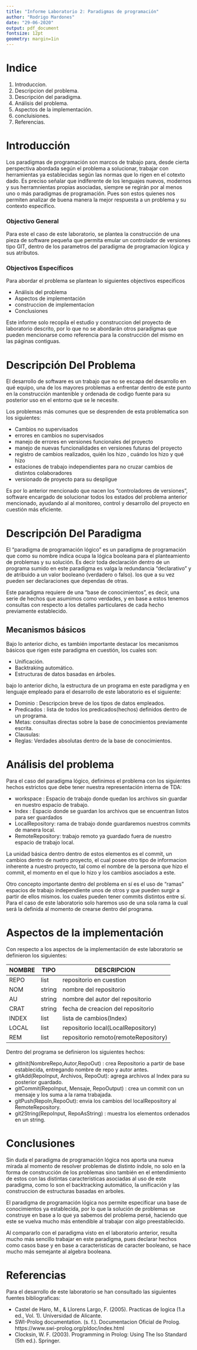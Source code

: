 ---
title: "Informe Laboratorio 2: Paradigmas de programación"
author: "Rodrigo Mardones"
date: "29-06-2020"
output: pdf_document
fontsize: 12pt
geometry: margin=1in
---


\newpage

# Indice

1. Introduccion.
2. Descripcion del problema.
3. Descripción del paradigma.
4. Análisis del problema.
5. Aspectos de la implementación.
6. concluisiones.
7. Referencias.


\newpage 
# Introducción

Los paradigmas de programación son marcos de trabajo para, desde cierta perspectiva abordada según el problema a solucionar,  trabajar con herramientas ya establecidas según las normas que lo rigen en el cotexto dado.
Es preciso señalar que indiferente de los lenguajes nuevos, modernos y sus herramnientas propias asociadas, siempre se regirán por al menos uno o más paradigmas de programación. Pues son estos quienes nos permiten analizar de buena manera la mejor respuesta a un problema y su contexto especifico.


### Objectivo General

Para este el caso de este laboratorio, se plantea la construcción de una pieza de software pequeña que permita emular un controlador de versiones tipo GIT, dentro de los parametros del paradigma de programacion lógica y sus atributos.

### Objectivos Específicos

Para abordar el problema se plantean lo siguientes objectivos especificos

* Análisis del problema 
* Aspectos de implementación
* construccion de implementacion 
* Conclusiones


Este informe solo recopila el estudio y construccion del proyecto de laboratorio descrito, por lo que no se abordarán otros paradigmas que pueden mencionarse como referencia para la construcción del mismo en las páginas contiguas. 


\newpage

# Descripción Del Problema

El desarrollo de software es un trabajo que no se escapa del desarrollo en qué equipo, una de los mayores problemas a enfrentar dentro de este punto en la construcción mantenible y ordenada de codigo fuente para su
posterior uso en el entorno que se le necesite.

Los problemas más comunes que se desprenden de esta problematica son los siguientes:

- Cambios no supervisados
- errores en cambios no supervisados
- manejo de errores en versiones funcionales del proyecto
- manejo de nuevas funcionalidades en versiones futuras del proyecto
- registro de cambios realizados, quién los hizo , cuándo los hizo y qué hizo
- estaciones de trabajo independientes para no cruzar cambios de distintos colaboradores
- versionado de proyecto para su despligue

Es por lo anterior mencionado que nacen los "controladores de versiones", software encargado de solucionar todos los estados del problema anterior mencionado, ayudando al al monitoreo, control y desarrollo del proyecto en cuestión más eficiente.

\newpage

# Descripción Del Paradigma

El "paradigma de programación lógico" es un paradigma de programación que como su nombre indica ocupa la lógica booleana para el planteamiento de problemas y su solución. Es decir toda declaración dentro de un programa sumido en este paradigma es valga la redundancia "declarativo" y de atribuido a un valor booleano (verdadero o falso). los que a su vez pueden ser declaraciones que dependas de otras.

Este paradigma requiere de una "base de conocimientos", es decir, una serie de hechos que asumimos como verdades, y en base a estos tenemos consultas con respecto a los detalles particulares de cada hecho previamente establecido.

## Mecanismos básicos

Bajo lo anterior dicho, es también importante destacar los mecanismos básicos que rigen este paradigma en cuestión, los cuales son:

* Unificación.
* Backtraking automático.
* Estructuras de datos basadas en árboles.


bajo lo anterior dicho, la estructura de un programa en este paradigma y en lenguaje empleado para el desarrollo de este laboratorio es el siguiente:

* Dominio : Descripcion breve de los tipos de datos empleados.
* Predicados : lista de todos los predicados(hechos) definidos dentro de un programa.
* Metas: consultas directas sobre la base de conocimientos previamente escrita.
* Clausulas: 
* Reglas: Verdades absolutas dentro de la base de conocimientos.

\newpage
# Análisis del problema

Para el caso del paradigma lógico, definimos el problema con los siguientes hechos estrictos que debe tener nuestra representación interna de TDA:

* workspace : Espacio de trabajo donde quedan los archivos sin guardar en nuestro espacio de trabajo.
* Index : Espacio donde se guardan los archivos que se encuentran listos para ser guardados
* LocalRepository: rama de trabajo donde guardaremos nuestros commits de manera local.
* RemoteRepository: trabajo remoto ya guardado fuera de nuestro espacio de trabajo local.

La unidad básica dentro dentro de estos elementos es el commit, un cambios dentro de nuetro proyecto, el cual posee otro tipo de informacion inherente a nuestro proyecto, tal como el nombre de la persona que hizo el commit, el momento en el que lo hizo y los cambios asociados a este.

Otro concepto importante dentro del problema en sí es el uso de "ramas" espacios de trabajo independiente unos de otros y que pueden surgir a partir de ellos mismos. los cuales pueden tener commits distintos entre sí. Para el caso de este laboratorio solo haremos uso de una sola rama la cual será la definida al momento de crearse dentro del programa.

\newpage
# Aspectos de la implementación

Con respecto a los aspectos de la implementación de este laboratorio se definieron los siguientes:

|**NOMBRE** |  **TIPO** |**DESCRIPCION** | 
-----------| ----------|----------|
REPO| list | repositorio en cuestion
NOM | string | nombre del repositorio
AU  | string | nombre del autor del repositorio
CRAT | string | fecha de creacion del repositorio
INDEX | list | lista de cambios(Index)
LOCAL | list | repositorio local(LocalRepository)
REM | list | repositorio remoto(remoteRepository)


Dentro del programa se definieron los siguientes hechos:


* gitInit(NombreRepo,Autor,RepoOut) : crea Repositorio a partir de base establecida, entregando nombre de repo y autor antes.
* gitAdd(RepoInput, Archivos, RepoOut):  agrega archivos al Index para su posterior guardado.
* gitCommit(RepoInput, Mensaje, RepoOutput) : crea un commit con un mensaje y los suma a la rama trabajada.
* gitPush(RepoIn,RepoOut): envia los cambios del localRepository al RemoteRepository.
* git2String(RepoInput, RepoAsString) : muestra los elementos ordenados en un string.

\newpage
# Conclusiones 

Sin duda el paradigma de programación lógica nos aporta una nueva mirada al momento de resolver problemas de distinto índole, no solo en la forma de construcción de los problemas sino también en el entendimiento de estos con las distintas caracteristicas asociadas al uso de este paradigma, como lo son el backtracking automático, la unificación y las construccion de estructuras basadas en arboles.

El paradigma de programación lógica nos permite especificar una base de conocimientos ya establecida, por lo que la solución de problemas se construye en base a lo que ya sabemos del problema persé, haciendo que este se vuelva mucho más entendible al trabajar con algo preestablecido.

Al compararlo con el paradigma visto en el laboratorio anterior, resulta mucho más sencillo trabajar en este paradigma, pues declarar hechos como casos base y en base a caracteristicas de caracter booleano, se hace mucho más semejante al algebra booleana.


\newpage
# Referencias 

Para el desarrollo de este laboratorio se han consultado las siguientes fuentes bibliograficas:

* Castel de Haro, M., & Llorens Largo, F. (2005). Practicas de logica (1.a ed., Vol. 1). Universidad de Alicante.
* SWI-Prolog documentation. (s. f.). Documentacion Oficial de Prolog. https://www.swi-prolog.org/pldoc/index.html
* Clocksin, W. F. (2003). Programming in Prolog: Using The Iso Standard (5th ed.). Springer.
